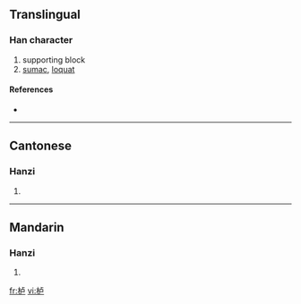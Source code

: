{{see|櫨}}
==Translingual==

===Han character===
{{Han char|rn=75|rad=木|as=05|sn=9|four=|canj=木卜尸 (DYS)}}

# supporting block
# [[sumac]], [[loquat]]

====References====
* {{Han ref|kx=0521.121|hdz=21181.040|uh=680C|ud=26636}}

----

==Cantonese==

===Hanzi===
{{yue-hanzi|jyut=|y=lou4}}

# {{defn|Cantonese}}

----

==Mandarin==

===Hanzi===
{{cmn-hanzi|tra=櫨|pin=[[lú]] ([[lu2]])|wg=lu<sup>2</sup>}}

# {{defn|Mandarin}}

[[fr:栌]]
[[vi:栌]]